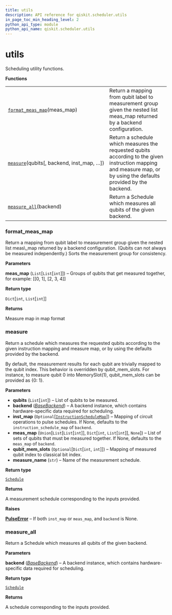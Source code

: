 ```yaml
---
title: utils
description: API reference for qiskit.scheduler.utils
in_page_toc_min_heading_level: 2
python_api_type: module
python_api_name: qiskit.scheduler.utils
---
```


# utils

Scheduling utility functions.

**Functions**

|                                                                                                                  |                                                                                                                                                                     |
| ---------------------------------------------------------------------------------------------------------------- | ------------------------------------------------------------------------------------------------------------------------------------------------------------------- |
| [`format_meas_map`](#qiskit.scheduler.utils.format_meas_map "qiskit.scheduler.utils.format_meas_map")(meas\_map) | Return a mapping from qubit label to measurement group given the nested list meas\_map returned by a backend configuration.                                         |
| [`measure`](#qiskit.scheduler.utils.measure "qiskit.scheduler.utils.measure")(qubits\[, backend, inst\_map, …])  | Return a schedule which measures the requested qubits according to the given instruction mapping and measure map, or by using the defaults provided by the backend. |
| [`measure_all`](#qiskit.scheduler.utils.measure_all "qiskit.scheduler.utils.measure_all")(backend)               | Return a Schedule which measures all qubits of the given backend.                                                                                                   |

### format\_meas\_map

<Function id="qiskit.scheduler.utils.format_meas_map" github="https://github.com/qiskit/qiskit/tree/stable/0.14/qiskit/scheduler/utils.py" signature="format_meas_map(meas_map)">
  Return a mapping from qubit label to measurement group given the nested list meas\_map returned by a backend configuration. (Qubits can not always be measured independently.) Sorts the measurement group for consistency.

  **Parameters**

  **meas\_map** (`List`\[`List`\[`int`]]) – Groups of qubits that get measured together, for example: \[\[0, 1], \[2, 3, 4]]

  **Return type**

  `Dict`\[`int`, `List`\[`int`]]

  **Returns**

  Measure map in map format
</Function>

### measure

<Function id="qiskit.scheduler.utils.measure" github="https://github.com/qiskit/qiskit/tree/stable/0.14/qiskit/scheduler/utils.py" signature="measure(qubits, backend=None, inst_map=None, meas_map=None, qubit_mem_slots=None, measure_name='measure')">
  Return a schedule which measures the requested qubits according to the given instruction mapping and measure map, or by using the defaults provided by the backend.

  By default, the measurement results for each qubit are trivially mapped to the qubit index. This behavior is overridden by qubit\_mem\_slots. For instance, to measure qubit 0 into MemorySlot(1), qubit\_mem\_slots can be provided as \{0: 1}.

  **Parameters**

  *   **qubits** (`List`\[`int`]) – List of qubits to be measured.
  *   **backend** ([*BaseBackend*](qiskit.providers.BaseBackend "qiskit.providers.BaseBackend")) – A backend instance, which contains hardware-specific data required for scheduling.
  *   **inst\_map** (`Optional`\[[`InstructionScheduleMap`](qiskit.pulse.InstructionScheduleMap "qiskit.pulse.instruction_schedule_map.InstructionScheduleMap")]) – Mapping of circuit operations to pulse schedules. If None, defaults to the `instruction_schedule_map` of `backend`.
  *   **meas\_map** (`Union`\[`List`\[`List`\[`int`]], `Dict`\[`int`, `List`\[`int`]], `None`]) – List of sets of qubits that must be measured together. If None, defaults to the `meas_map` of `backend`.
  *   **qubit\_mem\_slots** (`Optional`\[`Dict`\[`int`, `int`]]) – Mapping of measured qubit index to classical bit index.
  *   **measure\_name** (`str`) – Name of the measurement schedule.

  **Return type**

  [`Schedule`](qiskit.pulse.Schedule "qiskit.pulse.schedule.Schedule")

  **Returns**

  A measurement schedule corresponding to the inputs provided.

  **Raises**

  [**PulseError**](qiskit.pulse.PulseError "qiskit.pulse.PulseError") – If both `inst_map` or `meas_map`, and `backend` is None.
</Function>

### measure\_all

<Function id="qiskit.scheduler.utils.measure_all" github="https://github.com/qiskit/qiskit/tree/stable/0.14/qiskit/scheduler/utils.py" signature="measure_all(backend)">
  Return a Schedule which measures all qubits of the given backend.

  **Parameters**

  **backend** ([*BaseBackend*](qiskit.providers.BaseBackend "qiskit.providers.BaseBackend")) – A backend instance, which contains hardware-specific data required for scheduling.

  **Return type**

  [`Schedule`](qiskit.pulse.Schedule "qiskit.pulse.schedule.Schedule")

  **Returns**

  A schedule corresponding to the inputs provided.
</Function>

